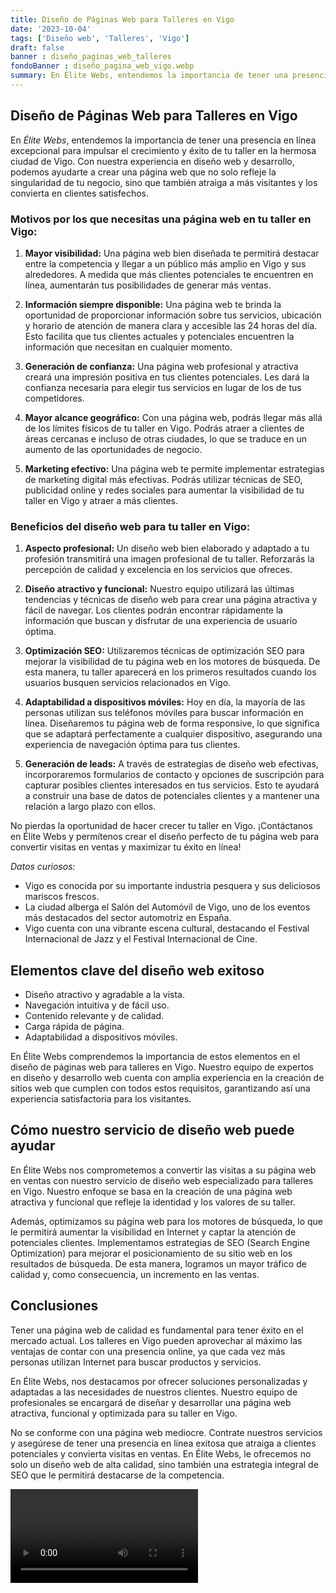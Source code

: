 ```yaml
---
title: Diseño de Páginas Web para Talleres en Vigo
date: '2023-10-04'
tags: ['Diseño web', 'Talleres', 'Vigo']
draft: false
banner : diseño_paginas_web_talleres
fondoBanner : diseño_pagina_web_vigo.webp
summary: En Élite Webs, entendemos la importancia de tener una presencia en línea excepcional para impulsar el crecimiento y éxito de tu taller en la hermosa ciudad de Vigo. Con nuestra experiencia en diseño web y desarrollo, podemos ayudarte a crear una página web que no solo refleje la singularidad de tu negocio, sino que también atraiga a más visitantes y los convierta en clientes satisfechos.
---
```


## **Diseño de Páginas Web para Talleres en Vigo**

En *Élite Webs*, entendemos la importancia de tener una presencia en línea excepcional para impulsar el crecimiento y éxito de tu taller en la hermosa ciudad de Vigo. Con nuestra experiencia en diseño web y desarrollo, podemos ayudarte a crear una página web que no solo refleje la singularidad de tu negocio, sino que también atraiga a más visitantes y los convierta en clientes satisfechos.

### **Motivos por los que necesitas una página web en tu taller en Vigo:**
 
1. **Mayor visibilidad:** Una página web bien diseñada te permitirá destacar entre la competencia y llegar a un público más amplio en Vigo y sus alrededores. A medida que más clientes potenciales te encuentren en línea, aumentarán tus posibilidades de generar más ventas.

2. **Información siempre disponible:** Una página web te brinda la oportunidad de proporcionar información sobre tus servicios, ubicación y horario de atención de manera clara y accesible las 24 horas del día. Esto facilita que tus clientes actuales y potenciales encuentren la información que necesitan en cualquier momento.

3. **Generación de confianza:** Una página web profesional y atractiva creará una impresión positiva en tus clientes potenciales. Les dará la confianza necesaria para elegir tus servicios en lugar de los de tus competidores.

4. **Mayor alcance geográfico:** Con una página web, podrás llegar más allá de los límites físicos de tu taller en Vigo. Podrás atraer a clientes de áreas cercanas e incluso de otras ciudades, lo que se traduce en un aumento de las oportunidades de negocio.

5. **Marketing efectivo:** Una página web te permite implementar estrategias de marketing digital más efectivas. Podrás utilizar técnicas de SEO, publicidad online y redes sociales para aumentar la visibilidad de tu taller en Vigo y atraer a más clientes.

### **Beneficios del diseño web para tu taller en Vigo:**

1. **Aspecto profesional:** Un diseño web bien elaborado y adaptado a tu profesión transmitirá una imagen profesional de tu taller. Reforzarás la percepción de calidad y excelencia en los servicios que ofreces.

2. **Diseño atractivo y funcional:** Nuestro equipo utilizará las últimas tendencias y técnicas de diseño web para crear una página atractiva y fácil de navegar. Los clientes podrán encontrar rápidamente la información que buscan y disfrutar de una experiencia de usuario óptima.

3. **Optimización SEO:** Utilizaremos técnicas de optimización SEO para mejorar la visibilidad de tu página web en los motores de búsqueda. De esta manera, tu taller aparecerá en los primeros resultados cuando los usuarios busquen servicios relacionados en Vigo.

4. **Adaptabilidad a dispositivos móviles:** Hoy en día, la mayoría de las personas utilizan sus teléfonos móviles para buscar información en línea. Diseñaremos tu página web de forma responsive, lo que significa que se adaptará perfectamente a cualquier dispositivo, asegurando una experiencia de navegación óptima para tus clientes.

5. **Generación de leads:** A través de estrategias de diseño web efectivas, incorporaremos formularios de contacto y opciones de suscripción para capturar posibles clientes interesados en tus servicios. Esto te ayudará a construir una base de datos de potenciales clientes y a mantener una relación a largo plazo con ellos.

No pierdas la oportunidad de hacer crecer tu taller en Vigo. ¡Contáctanos en Élite Webs y permítenos crear el diseño perfecto de tu página web para convertir visitas en ventas y maximizar tu éxito en línea!

*Datos curiosos:*
- Vigo es conocida por su importante industria pesquera y sus deliciosos mariscos frescos.
- La ciudad alberga el Salón del Automóvil de Vigo, uno de los eventos más destacados del sector automotriz en España.
- Vigo cuenta con una vibrante escena cultural, destacando el Festival Internacional de Jazz y el Festival Internacional de Cine.

<GifSeo />

<Cta />

## Elementos clave del diseño web exitoso

- Diseño atractivo y agradable a la vista.
- Navegación intuitiva y de fácil uso.
- Contenido relevante y de calidad.
- Carga rápida de página.
- Adaptabilidad a dispositivos móviles.

En Élite Webs comprendemos la importancia de estos elementos en el diseño de páginas web para talleres en Vigo. Nuestro equipo de expertos en diseño y desarrollo web cuenta con amplia experiencia en la creación de sitios web que cumplen con todos estos requisitos, garantizando así una experiencia satisfactoria para los visitantes.

## Cómo nuestro servicio de diseño web puede ayudar

En Élite Webs nos comprometemos a convertir las visitas a su página web en ventas con nuestro servicio de diseño web especializado para talleres en Vigo. Nuestro enfoque se basa en la creación de una página web atractiva y funcional que refleje la identidad y los valores de su taller.

Además, optimizamos su página web para los motores de búsqueda, lo que le permitirá aumentar la visibilidad en Internet y captar la atención de potenciales clientes. Implementamos estrategias de SEO (Search Engine Optimization) para mejorar el posicionamiento de su sitio web en los resultados de búsqueda. De esta manera, logramos un mayor tráfico de calidad y, como consecuencia, un incremento en las ventas.

## Conclusiones

Tener una página web de calidad es fundamental para tener éxito en el mercado actual. Los talleres en Vigo pueden aprovechar al máximo las ventajas de contar con una presencia online, ya que cada vez más personas utilizan Internet para buscar productos y servicios.

En Élite Webs, nos destacamos por ofrecer soluciones personalizadas y adaptadas a las necesidades de nuestros clientes. Nuestro equipo de profesionales se encargará de diseñar y desarrollar una página web atractiva, funcional y optimizada para su taller en Vigo.

No se conforme con una página web mediocre. Contrate nuestros servicios y asegúrese de tener una presencia en línea exitosa que atraiga a clientes potenciales y convierta visitas en ventas. En Élite Webs, le ofrecemos no solo un diseño web de alta calidad, sino también una estrategia integral de SEO que le permitirá destacarse de la competencia.

<Video />

<CtaBot job='Talleres' city='Vigo'/>

<Gmaps query='Vigo+españa+maps' />